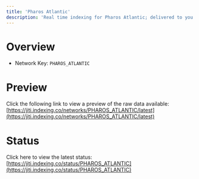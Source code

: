 ```yaml
---
title: 'Pharos Atlantic'
description: 'Real time indexing for Pharos Atlantic; delivered to you'
---
```


# Overview
- Network Key: `PHAROS_ATLANTIC`

# Preview
Click the following link to view a preview of the raw data available: [https://jiti.indexing.co/networks/PHAROS_ATLANTIC/latest](https://jiti.indexing.co/networks/PHAROS_ATLANTIC/latest)

# Status
Click here to view the latest status: [https://jiti.indexing.co/status/PHAROS_ATLANTIC](https://jiti.indexing.co/status/PHAROS_ATLANTIC)
